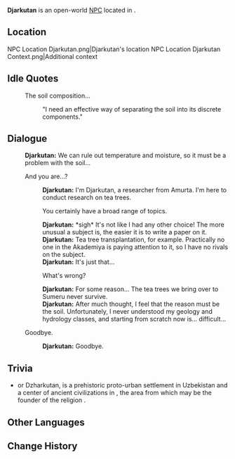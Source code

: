 {{Meta
<!-- Remove this template after adding the missing info -->
|missing_NPC_profile  = yes
}}
{{Character Infobox
|type             = Open-World NPC
|image            = NPC Djarkutan.png
|realname         = <!-- Optional, if different from in-game name -->
|deceased         = <!-- Past (for deceased prior to events of the game) or free response -->
|region           = Sumeru
|location         = Liyue
|affiliation      = Sumeru Akademiya
|affiliation2     = Amurta
|title            = Researcher

|ancestry         = <!-- Clan/family -->
|father           = 
|mother           = 
|spouse           = 
|sibling          = 
|child            = 
|relative         = 

|voiceEN          = 
|voiceCN          = 
|voiceJP          = 
|voiceKR          = 
|dialoguereward   = 
}}
'''Djarkutan''' is an open-world [[NPC]] located in {{Location|Qiaoying Village}}.
<!-- Following a certain dialogue branch for the first time gives the player AMOUNT_AS_WORD [[Item]]. -->

==Location==
<gallery>
NPC Location Djarkutan.png|Djarkutan's location
NPC Location Djarkutan Context.png|Additional context
</gallery>
<!--
==Profile==
Detailed story/lore information goes here.
''(To be added.)''

===Appearance===
Keep appearance section short and concise. Limit to 2 paragraphs with 3-4 sentences each.
''(To be added.)''

==Quests and Events==
{{Quests and Events}}
-->
==Idle Quotes==
{{Dialogue Start}}
: {{DIcon|Idle}} The soil composition...
:: {{A|VO Djarkutan 01.ogg}} "I need an effective way of separating the soil into its discrete components."
{{Dialogue End}}

==Dialogue==
{{Dialogue Start}}
:'''Djarkutan:''' We can rule out temperature and moisture, so it must be a problem with the soil...
:{{DIcon}} And you are...?
::'''Djarkutan:''' I'm Djarkutan, a researcher from Amurta. I'm here to conduct research on tea trees.
::{{DIcon}} You certainly have a broad range of topics.
::'''Djarkutan:''' *sigh* It's not like I had any other choice! The more unusual a subject is, the easier it is to write a paper on it.
::'''Djarkutan:''' Tea tree transplantation, for example. Practically no one in the Akademiya is paying attention to it, so I have no rivals on the subject.
::'''Djarkutan:''' It's just that...
::{{DIcon}} What's wrong?
::'''Djarkutan:''' For some reason... The tea trees we bring over to Sumeru never survive.
::'''Djarkutan:''' After much thought, I feel that the reason must be the soil. Unfortunately, I never understood my geology and hydrology classes, and starting from scratch now is... difficult...
:{{DIcon}} Goodbye.
::'''Djarkutan:''' Goodbye.
{{Dialogue End}}
<!--
==Event Dialogue==
===Event Name===
{{Dialogue Start}}
:'''Djarkutan:'''
{{Dialogue End}}
-->
==Trivia==

* {{W|Djarkutan}} or Dzharkutan, is a prehistoric proto-urban settlement in Uzbekistan and a center of ancient civilizations in {{W|Bactria}}, the area from which may be the founder of the religion {{W|Zarathustra|Zoroaster}}.

==Other Languages==
{{Other Languages|default_hidden=1
|en      = Djarkutan
|zhs     = 贾尔库坦
|zhs_rm  = Jiǎ'ěrkùtǎn
|zht     = 賈爾庫坦
|zht_rm  = Jiǎ'ěrkùtǎn
|ja      = ジャルクタン
|ja_rm   = Jarukutan
|ko      = 자르쿠탄
|es      = Yarkután
|fr      = Djarkutan
|ru      = Джаркутан
|th      = Djarkutan
|vi      = Djarkutan
|de      = Djarkutan
|id      = Djakurtan
|pt      = Djarkutan
|tr      = Djarkutan
|it      = Djarkutan
}}

==Change History==
{{Change History|4.4}}
<!--
==References==
{{Reflist}}
-->